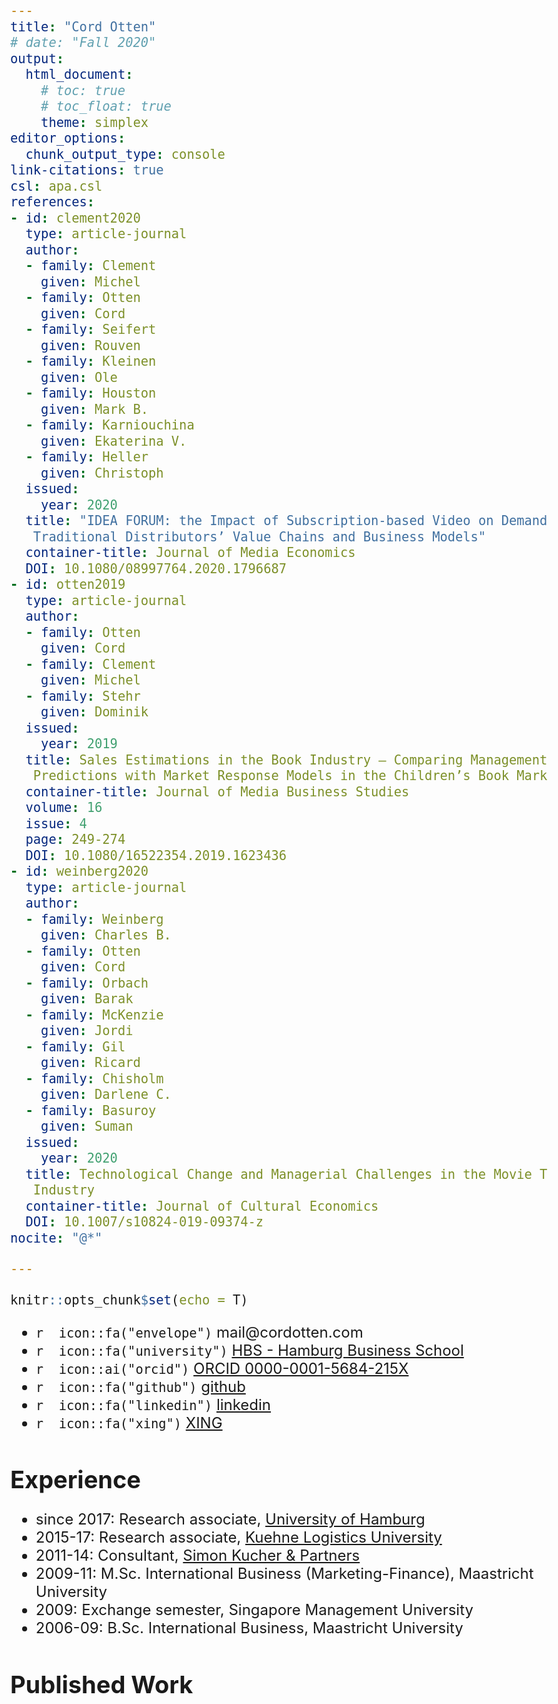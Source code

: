 ```yaml
---
title: "Cord Otten"
# date: "Fall 2020"
output:
  html_document:
    # toc: true
    # toc_float: true
    theme: simplex
editor_options: 
  chunk_output_type: console
link-citations: true
csl: apa.csl
references:
- id: clement2020  
  type: article-journal
  author:
  - family: Clement
    given: Michel
  - family: Otten
    given: Cord
  - family: Seifert
    given: Rouven
  - family: Kleinen
    given: Ole
  - family: Houston
    given: Mark B.
  - family: Karniouchina
    given: Ekaterina V.
  - family: Heller
    given: Christoph
  issued:
    year: 2020
  title: "IDEA FORUM: the Impact of Subscription-based Video on Demand on
   Traditional Distributors’ Value Chains and Business Models"
  container-title: Journal of Media Economics
  DOI: 10.1080/08997764.2020.1796687
- id: otten2019  
  type: article-journal
  author:
  - family: Otten
    given: Cord
  - family: Clement
    given: Michel
  - family: Stehr
    given: Dominik
  issued:
    year: 2019
  title: Sales Estimations in the Book Industry – Comparing Management
   Predictions with Market Response Models in the Children’s Book Market
  container-title: Journal of Media Business Studies
  volume: 16
  issue: 4
  page: 249-274
  DOI: 10.1080/16522354.2019.1623436
- id: weinberg2020  
  type: article-journal
  author:
  - family: Weinberg
    given: Charles B.
  - family: Otten
    given: Cord
  - family: Orbach
    given: Barak
  - family: McKenzie
    given: Jordi
  - family: Gil
    given: Ricard
  - family: Chisholm
    given: Darlene C.
  - family: Basuroy
    given: Suman
  issued:
    year: 2020
  title: Technological Change and Managerial Challenges in the Movie Theater
   Industry
  container-title: Journal of Cultural Economics
  DOI: 10.1007/s10824-019-09374-z
nocite: "@*"

---
```


<style type="text/css">
  body {
    font-size: 24px;
  }
  h1.title {
    font-size: 60px;
  }
  h1 {
    font-size: 38px;
  }
  .references {
    padding-left: 1.5em;
    text-indent:-1.5em;
  }
</style>

```r
knitr::opts_chunk$set(echo = T)
```

* `r  icon::fa("envelope")` mail@cordotten.com  
* `r  icon::fa("university")` [HBS - Hamburg Business School](https://www.bwl.uni-hamburg.de/mp/team/cord-otten.html)  
* `r  icon::ai("orcid")` [ORCID 0000-0001-5684-215X](https://orcid.org/0000-0001-5684-215X)
* `r  icon::fa("github")` [github](https://github.com/cord-otten)
* `r  icon::fa("linkedin")` [linkedin](https://www.linkedin.com/in/cord-otten-54060741/)
* `r  icon::fa("xing")` [XING](https://www.xing.com/profile/Cord_Otten/)

# Experience

* since 2017: Research associate, [University of Hamburg](https://www.bwl.uni-hamburg.de/mp/)  
* 2015-17: Research associate, [Kuehne Logistics University](https://www.the-klu.org/)  
* 2011-14: Consultant, [Simon Kucher & Partners](https://www.simon-kucher.com/)  
* 2009-11: M.Sc. International Business (Marketing-Finance), Maastricht University  
* 2009: Exchange semester, Singapore Management University  
* 2006-09: B.Sc. International Business, Maastricht University  

# Published Work